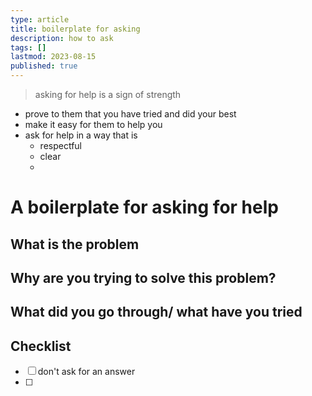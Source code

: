 ```yaml
---
type: article
title: boilerplate for asking
description: how to ask
tags: []
lastmod: 2023-08-15
published: true
---
```


> asking for help is a sign of strength

- prove to them that you have tried and did your best
- make it easy for them to help you
- ask for help in a way that is
  - respectful
  - clear
  -

# A boilerplate for asking for help

## What is the problem

## Why are you trying to solve this problem?

## What did you go through/ what have you tried

## Checklist

- [ ] don't ask for an answer
- [ ]
